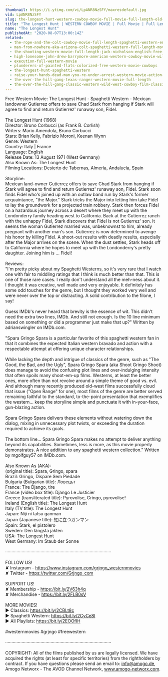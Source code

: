 ```yaml
---
thumbnail: https://i.ytimg.com/vi/LpANR8NzSFY/maxresdefault.jpg
vid: LpANR8NzSFY
slug: the-longest-hunt-western-cowboy-movie-full-movie-full-length-old-western-free-film
title: "The Longest Hunt | WESTERN COWBOY MOVIE | Full Movie | Full Length | Old Western | Free Film"
name: "The Longest Hunt"
publishedAt: "2020-08-07T13:00:14Z"
related:
  - the-rope-and-the-colt-cowboy-movie-full-length-spaghetti-western-english-free-full-westerns
  - man-from-nowhere-aka-arizona-colt-spaghetti-western-full-length-movie-english-hd-free-films
  - the-shooting-western-movie-full-length-jack-nicholson-english-free-full-westerns
  - high-lonesome-john-drew-barrymore-american-western-cowboy-movie-wild-west-english
  - execution-full-western-movie
  - plunderers-of-painted-flats-colorized-free-western-movie-cowboys
  - the-longest-hunt-spaghetti-western
  - raise-your-hands-dead-man-you-re-under-arrest-western-movie-action-romance
  - the-over-the-hill-gang-texas-ranger-western-movie-full-length
  - the-over-the-hill-gang-classic-western-wild-west-cowboy-film-classic-westerns-english
---
```


Free Western Movie: The Longest Hunt - Spaghetti Western - Mexican landowner Gutierrez offers to save Chad Stark from hanging if Stark will agree to find and return Gutierrez' runaway son, Fidel.<br />
<br />
The Longest Hunt (1968)<br />
Director: Bruno Corbucci (as Frank B. Corlish)<br />
Writers: Mario Amendola, Bruno Corbucci<br />
Stars: Brian Kelly, Fabrizio Moroni, Keenan Wynn <br />
Genre: Western <br />
Country: Italy | France<br />
Language: English<br />
Release Date: 13 August 1971 (West Germany) <br />
Also Known As: The Longest Hunt <br />
Filming Locations: Desierto de Tabernas, Almería, Andalucía, Spain <br />
<br />
Storyline:<br />
Mexican land-owner Gutierrez offers to save Chad Stark from hanging if Stark will agree to find and return Gutierrez' runaway son, Fidel. Stark soon finds Fidel who's joined up with an outlaw band run by Stark's former acquaintance, "the Major." Stark tricks the Major into letting him take Fidel to lay the groundwork for a projected train robbery. Stark then forces Fidel on a hazardous journey across a desert where they meet up with the Londonderry family heading west to California. Back at the Gutierrez ranch with the unhappy Fidel, Stark discovers that Fidel is not Gutierrez' son. It seems the woman Gutierrez married was, unbeknownst to him, already pregnant with another man's son. Gutierrez is now determined to avenge his honor by killing Fidel. A shoot-out results with deadly results, especially after the Major arrives on the scene. When the dust settles, Stark heads off to California where he hopes to meet up with the Londonderry's pretty daughter. Joining him is ... Fidel!<br />
<br />
Reviews:<br />
"I'm pretty picky about my Spaghetti Westerns, so it's very rare that I watch one with fair to middling ratings that I think is much better than that. This is one of those rare cases. I really don't understand all the meh-ness about it. I thought it was creative, well made and very enjoyable. It definitely has some odd touches for the genre, but I thought they worked very well and were never over the top or distracting. A solid contribution to the filone, I say!<br />
<br />
Guess IMDb's never heard that brevity is the essence of wit. This didn't need the extra two lines, IMDb. And still not enough. Is the 10 line minimum based on something or did a programmer just make that up?" Written by adrianswingler on IMDb.com.<br />
<br />
"Spara Gringo Spara is a particular favorite of this spaghetti western fan in that it combines the expected Italian western bravado and action with a respectable attempt at offering unique character relationships.<br />
<br />
While lacking the depth and intrigue of classics of the genre, such as "The Good, the Bad, and the Ugly", Spara Gringo Spara (aka Shoot Gringo Shoot) does manage to avoid the confusing plot lines and over-indulging intensity that often spoils many shoot-em-up films. Westerns, at least the better ones, more often than not revolve around a simple theme of good vs. evil. And although many recently produced old-west films successfully cloud that issue ("Open Range" for one), most films of the genre are better served remaining faithful to the standard, to-the-point presentation that exemplifies the western... keep the storyline simple and punctuate it with in-your-face, gun-blazing action.<br />
<br />
Spara Gringo Spara delivers these elements without watering down the dialog, mixing in unnecessary plot twists, or exceeding the duration required to achieve its goals.<br />
<br />
The bottom line... Spara Gringo Spara makes no attempt to deliver anything beyond its capabilities. Sometimes, less is more, as this movie properly demonstrates. A nice addition to any spaghetti western collection." Written by mgolfguy57 on IMDb.com.<br />
<br />
Also Known As (AKA):<br />
(original title): Spara, Gringo, spara<br />
Brazil: Gringo, Dispare Sem Piedade<br />
Bulgaria (Bulgarian title): Ловецът<br />
France: Tire Django, tire<br />
France (video box title): Django Le Justicier<br />
Greece (transliterated title): Pyrovolise, Gringo, pyrovolise!<br />
Ireland (English title): The Longest Hunt<br />
Italy (TV title): The Longest Hunt<br />
Japan: Niji ni tatsu ganman<br />
Japan (Japanese title): 虹に立つガンマン<br />
Spain: Stark, el pistolero<br />
Sweden: Den längsta jakten<br />
USA: The Longest Hunt<br />
West Germany: Im Staub der Sonne<br />
<br />
····················································································<br />
<br />
FOLLOW US!<br />
✘ Instagram - https://www.instagram.com/grjngo_westernmovies<br />
✘ Twitter - https://twitter.com/Grjngo_com<br />
<br />
SUPPORT US!<br />
✘ Membership - https://bit.ly/2V63h4q<br />
✘ Merchandise - https://bit.ly/2FLB0sV<br />
<br />
MORE MOVIES! <br />
► Classics: https://bit.ly/2CBLt8c <br />
► Spaghetti Western: https://bit.ly/2CyCe8I <br />
► All Playlists: https://bit.ly/2EOOfIH <br />
<br />
#westernmovies #grjngo #freewestern<br />
<br />
····················································································<br />
<br />
COPYRIGHT: All of the films published by us are legally licensed. We have acquired the rights (at least for specific territories) from the rightholders by contract. If you have questions please send an email to: info@amogo.de, Amogo Networx - The AVOD Channel Network, www.amogo-networx.com.